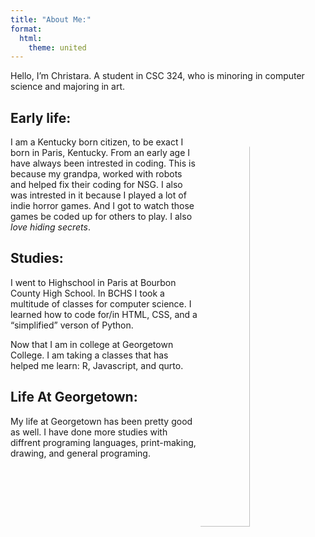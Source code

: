 ```yaml
---
title: "About Me:"
format:
  html:
    theme: united
---
```


Hello, I'm Christara. A student in CSC 324, who is minoring in computer science and majoring in art.
<style>
img {
  border-radius: 50%;
}
</style>
## Early life:
<p><img align="right" src="images/myart.jpg" width=40%></img>I am a Kentucky born citizen, to be exact I born in Paris, Kentucky. From an early age I have always been intrested in coding. This is because my grandpa, worked with robots and helped fix their coding for NSG. I also was intrested in it because I played a lot of indie horror games. And I got to watch those games be coded up for others to play. I also *love hiding secrets*.</p>

## Studies:
I went to Highschool in Paris at Bourbon County High School. In BCHS I took a multitude of classes for computer science. I learned how to code for/in HTML, CSS, and a "simplified" verson of Python.

Now that I am in college at Georgetown College. I am taking a classes that has helped me learn: R, Javascript, and qurto.

## Life At Georgetown:
My life at Georgetown has been pretty good as well. I have done more studies with diffrent programing languages, print-making, drawing, and general programing.
